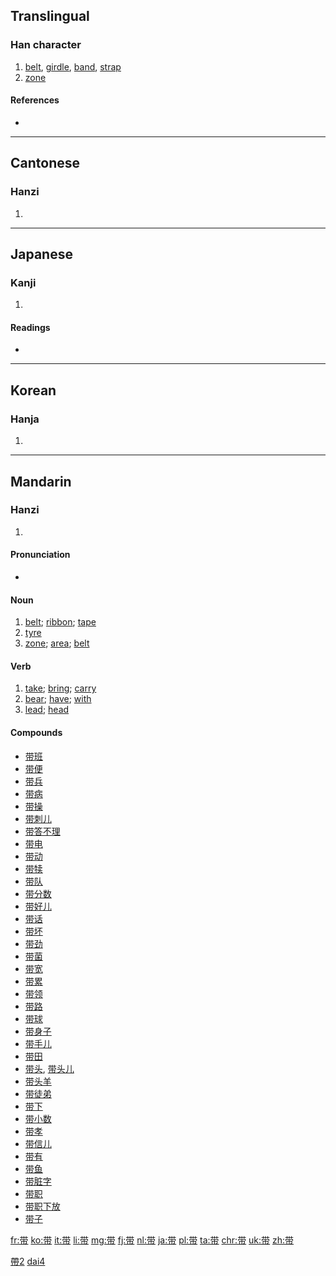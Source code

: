 {{also|帶}}
==Translingual==

===Han character===
{{Han char|rn=50|rad=巾|as=06|sn=9|four=|canj=廿十月中月 (TJBLB)}}

# [[belt]], [[girdle]], [[band]], [[strap]]
# [[zone]]

====References====
* {{Han ref|kx=0331.191|hdz=10736.090|uh=5E26|ud=24102}}

----

==Cantonese==

===Hanzi===
{{yue-hanzi|jyut=[[daai2]], [[daai3]]|y=daai2, daai3}}

# {{defn|lang=yue|sort=巾06}}

----

==Japanese==
{{ja-forms|[[帯]]|[[带]]|[[帶]]}}

===Kanji===
{{ja-kanji|grade=|rs=巾06}}

# {{defn|lang=ja|sort=巾06}}

====Readings====
* {{ja-readings|on=[[たい]] (tai)|kun=[[おび]] (obi), [[おびる]] (obiru)}}

----

==Korean==

===Hanja===
{{ko-hanja|hangeul=대|rv=dae|mr=tae}}

# {{defn|lang=ko|sort=巾06}}

----

==Mandarin==

===Hanzi===
{{cmn-hanzi}}{{attention|cmn|needs inflection template}}

# {{defn|lang=cmn}}

====Pronunciation====
* {{audio|zh-dài.ogg|audio|lang=cmn}}

====Noun====
{{cmn-noun|s|pin=[[dài]] ([[dai4]])|pint=dai4|tra=帶|sim=带|rs=巾06}}

# [[belt]]; [[ribbon]]; [[tape]]
# [[tyre]]
# [[zone]]; [[area]]; [[belt]]

====Verb====
{{cmn-verb|s|pin=[[dài]] ([[dai4]])|pint=dai4|tra=帶|sim=带|rs=巾06}}

# [[take]]; [[bring]]; [[carry]]
# [[bear]]; [[have]]; [[with]]
# [[lead]]; [[head]]

====Compounds====
* [[带班]]
* [[带便]]
* [[带兵]]
* [[带病]]
* [[带操]]
* [[带刺儿]]
* [[带答不理]]
* [[带电]]
* [[带动]]
* [[带犊]]
* [[带队]]
* [[带分数]]
* [[带好儿]]
* [[带话]]
* [[带坏]]
* [[带劲]]
* [[带菌]]
* [[带宽]]
* [[带累]]
* [[带领]]
* [[带路]]
* [[带球]]
* [[带身子]]
* [[带手儿]]
* [[带田]]
* [[带头]], [[带头儿]]
* [[带头羊]]
* [[带徒弟]]
* [[带下]]
* [[带小数]]
* [[带孝]]
* [[带信儿]]
* [[带有]]
* [[带鱼]]
* [[带脏字]]
* [[带职]]
* [[带职下放]]
* [[带子]]

[[Category:CJKV characters simplified differently in Japan and China|帶2]]
[[Category:cmn:Beginning Mandarin in simplified script|dai4]]

[[fr:带]]
[[ko:带]]
[[it:带]]
[[li:带]]
[[mg:带]]
[[fj:带]]
[[nl:带]]
[[ja:带]]
[[pl:带]]
[[ta:带]]
[[chr:带]]
[[uk:带]]
[[zh:带]]